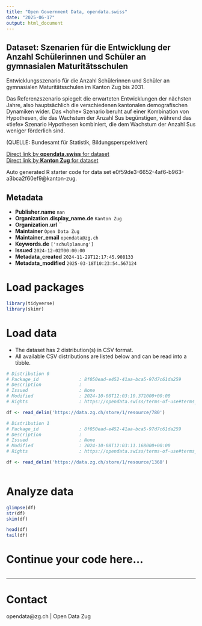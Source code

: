 ```yaml
---
title: "Open Government Data, opendata.swiss"
date: "2025-06-17"
output: html_document
---
```


## Dataset: Szenarien für die Entwicklung der Anzahl Schülerinnen und Schüler an gymnasialen Maturitätsschulen

Entwicklungsszenario für die Anzahl Schülerinnen und Schüler an gymnasialen Maturitätsschulen im Kanton Zug bis 2031.

Das Referenzszenario spiegelt die erwarteten Entwicklungen der nächsten Jahre, also hauptsächlich die verschiedenen kantonalen demografischen Dynamiken wider. Das «hohe» Szenario beruht auf einer Kombination von Hypothesen, die das Wachstum der Anzahl Sus begünstigen, während das «tiefe» Szenario Hypothesen kombiniert, die dem Wachstum der Anzahl Sus weniger förderlich sind.

(QUELLE: Bundesamt für Statistik, Bildungsperspektiven)

[Direct link by **opendata.swiss** for dataset](https://opendata.swiss/de/dataset/szenarien-fur-die-entwicklung-der-anzahl-schulerinnen-und-schuler-an-gymnasialen-maturitatsschu)<br>
[Direct link by **Kanton Zug** for dataset](https://www.zg.ch/behoerden/gesundheitsdirektion/statistikfachstelle/themen/bildung/8-bildungsszenarien)

Auto generated R starter code for data set e0f59de3-6652-4af6-b963-a3bca2f60ef9@kanton-zug.

## Metadata

- **Publisher.name** `nan`
- **Organization.display_name.de** `Kanton Zug`
- **Organization.url** ``
- **Maintainer** `Open Data Zug`
- **Maintainer_email** `opendata@zg.ch`
- **Keywords.de** `['schulplanung']`
- **Issued** `2024-12-02T00:00:00`
- **Metadata_created** `2024-11-29T12:17:45.908133`
- **Metadata_modified** `2025-03-18T10:23:54.567124`


# Load packages

```r

library(tidyverse)
library(skimr)

```

# Load data

-   The dataset has 2 distribution(s) in CSV format.
-   All available CSV distributions are listed below and can be read into a tibble.

```r

# Distribution 0
# Package_id               : 8f050ead-e452-41aa-bca5-97d7c61da259
# Description              : 
# Issued                   : None
# Modified                 : 2024-10-08T12:03:10.371000+00:00
# Rights                   : https://opendata.swiss/terms-of-use#terms_open

df <- read_delim('https://data.zg.ch/store/1/resource/780')

# Distribution 1
# Package_id               : 8f050ead-e452-41aa-bca5-97d7c61da259
# Description              : 
# Issued                   : None
# Modified                 : 2024-10-08T12:03:11.168000+00:00
# Rights                   : https://opendata.swiss/terms-of-use#terms_by

df <- read_delim('https://data.zg.ch/store/1/resource/1360')



```

# Analyze data

```r

glimpse(df)
str(df)
skim(df)

head(df)
tail(df)

```

# Continue your code here...

```r

```

------------------------------------------------------------------------

# Contact

opendata@zg.ch | Open Data Zug
